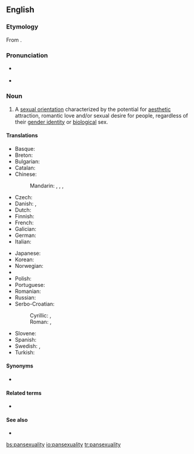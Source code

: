 ==English==
{{wikipedia}}

===Etymology===
From {{suffix|pansexual|ity}}.

===Pronunciation===
* {{a|US}} {{IPA|/ˌpænsɛkʃuˈælɪti/}}
* {{a|UK}} {{IPA|/ˌpænsɛksjuˈælɪti/}}

===Noun===
{{en-noun|-}}

# A [[sexual orientation]] characterized by the potential for [[aesthetic]] attraction, romantic love and/or sexual desire for people, regardless of their [[gender identity]] or [[biological]] sex.

====Translations====
{{trans-top|sexual orientation}}
* Basque: {{t-|eu|pansexualitate}}
* Breton: {{t-|br|hollreizhelezh}}
* Bulgarian: {{t-|bg|пансексуалност|f|tr=panseksualnost}}
* Catalan: {{t-|ca|pansexualitat|f}}
* Chinese:
*: Mandarin: {{t|cmn|全性戀|sc=Hani}}, {{t|cmn|全性恋|tr=quánxìngliàn|sc=Hani}}, {{t|cmn|泛性戀|sc=Hani}}, {{t|cmn|泛性恋|tr=fànxìngliàn|sc=Hani}}
* Czech: {{t-|cs|pansexualita|f}}
* Danish: {{t-|da|panseksualitet}},  {{t-|da|omniseksualitet}}
* Dutch: {{t-|nl|pansexualiteit}}
* Finnish: {{t-|fi|panseksuaalisuus}}
* French: {{t+|fr|pansexualité|f}}
* Galician: {{t-|gl|pansexualidade|f}}
* German: {{t-|de|Pansexualität|f}}
* Italian: {{t-|it|pansessualità|f}}
{{trans-mid}}
* Japanese: {{t-|ja|全性愛|tr=ぜんせいあい, zenseiai|sc=Jpan}}
* Korean: {{t|ko|범성애|tr=beomseong-ae|sc=Kore}}
* Norwegian: {{t-|no|panfili}}
* {{trreq|Persian}}
* Polish: {{t-|pl|panseksualizm|m}}
* Portuguese: {{t-|pt|pansexualidade|f}}
* Romanian: {{t-|ro|pansexualitate|f}}
* Russian: {{t-|ru|пансексуальность|f|tr=panseksuál’nost’}}
* Serbo-Croatian:
*: Cyrillic: {{t-|sh|пансексуалност|f|sc=Cyrl}}, {{t-|sh|пансексуализам|m|sc=Cyrl}}
*: Roman: {{t-|sh|panseksualnost|f}}, {{t-|sh|panseksualizam|m}}
* Slovene: {{t-|sl|panseksualizem|m}}
* Spanish: {{t-|es|pansexualidad|f}}
* Swedish: {{t-|sv|omnisexualitet}}, {{t+|sv|pansexualitet}}
* Turkish: {{t+|tr|panseksüellik}}
{{trans-bottom}}

====Synonyms====
* {{l|en|omnisexuality}}

====Related terms====
* {{l|en|pansexual}}

====See also====
* {{list:sexual orientations/en}}

[[bs:pansexuality]]
[[io:pansexuality]]
[[tr:pansexuality]]